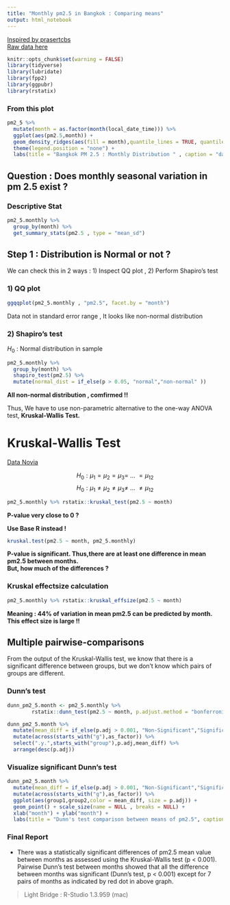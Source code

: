 ```yaml
---
title: "Monthly pm2.5 in Bangkok : Comparing means"
output: html_notebook
---
```


[Inspired by prasertcbs](https://www.youtube.com/watch?v=-MiD-EWfdiI&list=PLoTScYm9O0GGat89RT9NMjW7sqFz84XSk&index=4&t=317s)  
[Raw data here](http://berkeleyearth.lbl.gov/air-quality/maps/cities/Thailand/Bangkok)

```r
knitr::opts_chunk$set(warning = FALSE)
library(tidyverse)
library(lubridate)
library(fpp2)
library(ggpubr)
library(rstatix)
```

### From this plot
```r
pm2_5 %>%
  mutate(month = as.factor(month(local_date_time))) %>%
  ggplot(aes(pm2.5,month)) +
  geom_density_ridges(aes(fill = month),quantile_lines = TRUE, quantiles = 0.5) +
  theme(legend.position = "none") +
  labs(title = "Bangkok PM 2.5 : Monthly Distribution " , caption = "data : berkeleyearth.org")
```

## Question : Does monthly seasonal variation in pm 2.5 exist ? 

### Descriptive Stat
```r
pm2_5.monthly %>%
  group_by(month) %>%
  get_summary_stats(pm2.5 , type = "mean_sd")
```

## Step 1 : Distribution is Normal or not ? 
We can check this in 2 ways : 1) Inspect QQ plot , 2) Perform Shapiro's test

### 1) QQ plot
```r
ggqqplot(pm2_5.monthly , "pm2.5", facet.by = "month")
```

Data not in standard error range , It looks like non-normal distribution 

### 2) Shapiro's test 
$H_0$ : Normal distribution in sample

```r
pm2_5.monthly %>%
  group_by(month) %>%
  shapiro_test(pm2.5) %>%
  mutate(normal_dist = if_else(p > 0.05, "normal","non-normal" ))
```
**All non-normal distribution , comfirmed !! **   

Thus, We have to use non-parametric alternative to the one-way ANOVA test,
**Kruskal-Wallis Test.**

# Kruskal-Wallis Test
[Data Novia](https://www.datanovia.com/en/lessons/kruskal-wallis-test-in-r/)

$$H_0 : \mu_1 = \mu_2 = \mu_3 = \ ...\  = \mu_{12}$$
$$H_0 : \mu_1 \neq \mu_2 \neq \mu_3 \neq \ ...\  \neq \mu_{12}$$

```r
pm2_5.monthly %>% rstatix::kruskal_test(pm2.5 ~ month)
```
**P-value very close to 0 ?**

**Use Base R instead !**
```r
kruskal.test(pm2.5 ~ month, pm2_5.monthly)
```
**P-value is significant. Thus,there are at least one difference in mean pm2.5 between months.**  
**But, how much of the differences ? **

### Kruskal effectsize calculation
```r
pm2_5.monthly %>% rstatix::kruskal_effsize(pm2.5 ~ month)
```
**Meaning : 44% of variation in mean pm2.5 can be predicted by month. This effect size is large !!**

## Multiple pairwise-comparisons

From the output of the Kruskal-Wallis test, we know that there is a significant difference between groups, but we don’t know which pairs of groups are different.

### Dunn's test
```r
dunn_pm2_5.month <- pm2_5.monthly %>% 
        rstatix::dunn_test(pm2.5 ~ month, p.adjust.method = "bonferroni")
```
```r
dunn_pm2_5.month %>%
  mutate(mean_diff = if_else(p.adj > 0.001, "Non-Significant","Significant" )) %>%
  mutate(across(starts_with("g"),as_factor)) %>%
  select(".y.",starts_with("group"),p.adj,mean_diff) %>%
  arrange(desc(p.adj)) 

```
### Visualize significant Dunn's test
```r
dunn_pm2_5.month %>%
  mutate(mean_diff = if_else(p.adj > 0.001, "Non-Significant","Significant" )) %>%
  mutate(across(starts_with("g"),as_factor)) %>%
  ggplot(aes(group1,group2,color = mean_diff, size = p.adj)) + 
  geom_point() + scale_size(name = NULL , breaks = NULL) +
  xlab("month") + ylab("month") + 
  labs(title = "Dunn's test comparison between means of pm2.5", caption = "Significant at P-value < 0.001")
```
### Final Report
* There was a statistically significant differences of pm2.5 mean value between months as assessed using the Kruskal-Wallis test (p < 0.001). Pairwise Dunn's test between months showed that all the difference between months was significant (Dunn’s test, p < 0.001) except for 7 pairs of months as indicated by red dot in above graph. 

> Light Bridge : R-Studio 1.3.959 (mac)

